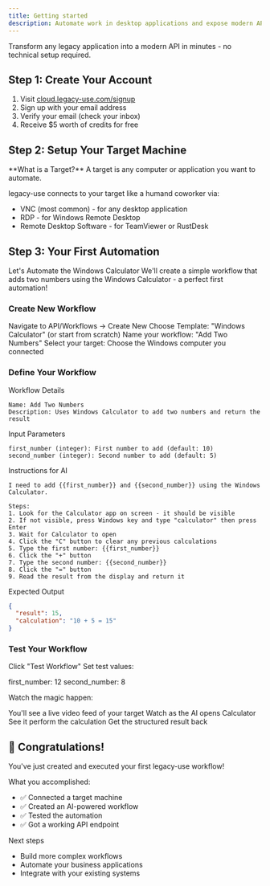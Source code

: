 ```yaml
---
title: Getting started
description: Automate work in desktop applications and expose modern APIs.
---
```


Transform any legacy application into a modern API in minutes - no technical setup required.

## Step 1: Create Your Account

1. Visit [cloud.legacy-use.com/signup](https://cloud.legacy-use.com/signup)
2. Sign up with your email address
3. Verify your email (check your inbox)
4. Receive $5 worth of credits for free

## Step 2: Setup Your Target Machine

<Callout>
**What is a Target?** A target is any computer or application you want to automate.
</Callout>

legacy-use connects to your target like a humand coworker via:

- VNC (most common) - for any desktop application
- RDP - for Windows Remote Desktop
- Remote Desktop Software - for TeamViewer or RustDesk

## Step 3: Your First Automation

Let's Automate the Windows Calculator
We'll create a simple workflow that adds two numbers using the Windows Calculator - a perfect first automation!

### Create New Workflow

Navigate to API/Workflows → Create New
Choose Template: "Windows Calculator" (or start from scratch)
Name your workflow: "Add Two Numbers"
Select your target: Choose the Windows computer you connected

### Define Your Workflow

Workflow Details
```
Name: Add Two Numbers
Description: Uses Windows Calculator to add two numbers and return the result
```

Input Parameters
```
first_number (integer): First number to add (default: 10)
second_number (integer): Second number to add (default: 5)
```

Instructions for AI
```
I need to add {{first_number}} and {{second_number}} using the Windows Calculator.

Steps:
1. Look for the Calculator app on screen - it should be visible
2. If not visible, press Windows key and type "calculator" then press Enter
3. Wait for Calculator to open
4. Click the "C" button to clear any previous calculations
5. Type the first number: {{first_number}}
6. Click the "+" button
7. Type the second number: {{second_number}}
8. Click the "=" button
9. Read the result from the display and return it
```

Expected Output
```json
{
  "result": 15,
  "calculation": "10 + 5 = 15"
}
```

### Test Your Workflow

Click "Test Workflow"
Set test values:

first_number: 12
second_number: 8

Watch the magic happen:

You'll see a live video feed of your target
Watch as the AI opens Calculator
See it perform the calculation
Get the structured result back

## 🎉 Congratulations!

You've just created and executed your first legacy-use workflow!

What you accomplished:
- ✅ Connected a target machine
- ✅ Created an AI-powered workflow
- ✅ Tested the automation
- ✅ Got a working API endpoint

Next steps
- Build more complex workflows
- Automate your business applications
- Integrate with your existing systems
